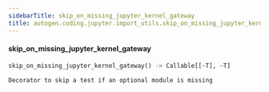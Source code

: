 ```yaml
---
sidebarTitle: skip_on_missing_jupyter_kernel_gateway
title: autogen.coding.jupyter.import_utils.skip_on_missing_jupyter_kernel_gateway
---
```


<code class="doc-symbol doc-symbol-heading doc-symbol-function"></code>
#### skip_on_missing_jupyter_kernel_gateway

```python
skip_on_missing_jupyter_kernel_gateway() -> Callable[[~T], ~T]
```

    Decorator to skip a test if an optional module is missing

<br />
